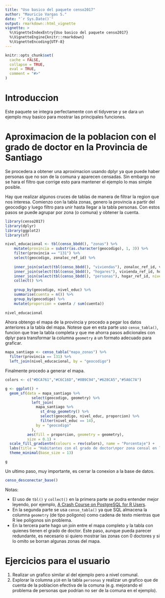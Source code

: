 ```yaml
---
title: "Uso basico del paquete censo2017"
author: "Mauricio Vargas S."
date: "`r Sys.Date()`"
output: rmarkdown::html_vignette
vignette: >
  %\VignetteIndexEntry{Uso basico del paquete censo2017}
  %\VignetteEngine{knitr::rmarkdown}
  %\VignetteEncoding{UTF-8}
---
```


```r
knitr::opts_chunk$set(
  cache = FALSE,
  collapse = TRUE,
  eval = TRUE,
  comment = "#>"
)
```

# Introduccion

Este paquete se integra perfectamente con el tidyverse y se dara un ejemplo muy basico
para mostrar las principales funciones.

# Aproximacion de la poblacion con el grado de doctor en la Provincia de Santiago

Se procedera a obtener una aproximacion usando dplyr ya que puede haber personas que no son de la comuna y aparecen censadas. Sin embargo no se hara el filtro que corrige esto para mantener el ejemplo lo mas simple posible.

Hay que realizar algunos cruces de tablas de manera de filtrar la region que nos interesa. Comienzo con la tabla zonas, genero la provincia a partir del geocodigo y luego filtro para unir hasta llegar a la tabla personas. Con estos pasos se puede agrupar por zona (o comuna) y obtener la cuenta.

```r
library(censo2017)
library(dplyr)
library(ggplot2)
library(sf)

nivel_educacional <- tbl(censo_bbdd(), "zonas") %>% 
    mutate(provincia = substr(as.character(geocodigo), 1, 3)) %>% 
    filter(provincia == "131") %>% 
    select(geocodigo, zonaloc_ref_id) %>%
  
    inner_join(select(tbl(censo_bbdd(), "viviendas"), zonaloc_ref_id, vivienda_ref_id), by = "zonaloc_ref_id") %>%
    inner_join(select(tbl(censo_bbdd(), "hogares"), vivienda_ref_id, hogar_ref_id), by = "vivienda_ref_id") %>%
    inner_join(select(tbl(censo_bbdd(), "personas"), hogar_ref_id, nivel_educ = p15), by = "hogar_ref_id") %>%
    collect() %>% 
    
    group_by(geocodigo, nivel_educ) %>%
    summarise(cuenta = n()) %>%
    group_by(geocodigo) %>%
    mutate(proporcion = cuenta / sum(cuenta))
    
nivel_educacional
```

Ahora obtengo el mapa de la provincia y procedo a pegar los datos anteriores a la tabla del mapa. Notese que en esta parte uso `censo_tabla()`, funcion que trae la tabla completa y que me ahorra pasos adicionales con dplyr para transformar la columna `geometry` a un formato adecuado para graficar.

```r
mapa_santiago <- censo_tabla("mapa_zonas") %>%
  filter(provincia == 131) %>% 
  left_join(nivel_educacional, by = "geocodigo")
```

Finalmente procedo a generar el mapa.

```r
colors <- c("#DCA761","#C6C16D","#8B9C94","#628CA5","#5A6C7A")

g <- ggplot() +
  geom_sf(data = mapa_santiago %>% 
            select(geocodigo, geometry) %>% 
            left_join(
              mapa_santiago %>% 
                st_drop_geometry() %>% 
                select(geocodigo, nivel_educ, proporcion) %>% 
                filter(nivel_educ == 14),
              by = "geocodigo"
            ),
          aes(fill = proporcion, geometry = geometry),
          size = 0.1) +
  scale_fill_gradientn(colours = rev(colors), name = "Porcentaje") +
  labs(title = "Habitantes con el grado de doctor\npor zona censal en la Provincia de Santiago") +
  theme_minimal(base_size = 13)

g
```
Un ultimo paso, muy importante, es cerrar la conexion a la base de datos.
```r
censo_desconectar_base()
```

Notas:

* El uso de `tbl()` y `collect()` en la primera parte se podra entender mejor leyendo, por ejemplo, [A Crash Course on PostgreSQL for R Users](https://pacha.dev/blog/2020/08/09/a-crash-course-on-postgresql-for-r-users/).
* En la segunda parte se usa `censo_tabla()` ya que SQL almacena la columna `geometry` (de tipo poligono) como cadena de texto mientras que R lee poligonos sin problema.
* En la tercera parte hago un join entre el mapa completo y la tabla con quienes tienen el grado de doctor. Este paso, aunque pueda parecer redundante, es necesario si quiero mostrar las zonas con 0 doctores y si lo omito se borran algunas zonas del mapa.

# Ejercicios para el usuario

1. Realizar un grafico similar al del ejemplo pero a nivel comunal.
2. Explorar la columna `p10` en la tabla `personas` y realizar un grafico que de cuenta de la poblacion efectiva de la comuna (e.g. mejorando el problema de personas que podrian no ser de la comuna en el ejemplo).
